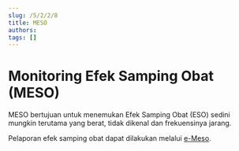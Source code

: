 ```yaml
---
slug: /5/2/2/8
title: MESO
authors: 
tags: []
---
```


# Monitoring Efek Samping Obat (MESO)

MESO bertujuan untuk menemukan Efek Samping Obat (ESO) sedini mungkin terutama yang berat, tidak dikenal dan frekuensinya jarang.

Pelaporan efek samping obat dapat dilakukan melalui [e-Meso](https://e-meso.pom.go.id).
